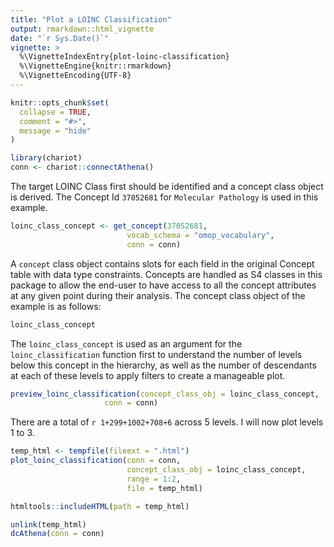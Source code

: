 ```yaml
---
title: "Plot a LOINC Classification"
output: rmarkdown::html_vignette
date: "`r Sys.Date()`"  
vignette: >
  %\VignetteIndexEntry{plot-loinc-classification}
  %\VignetteEngine{knitr::rmarkdown}
  %\VignetteEncoding{UTF-8}
---
```


```r
knitr::opts_chunk$set(
  collapse = TRUE,
  comment = "#>",
  message = "hide"
)
```

```r
library(chariot)
conn <- chariot::connectAthena()
```

The target LOINC Class first should be identified and a concept class object is derived. The Concept Id `37052681` for `Molecular Pathology` is used in this example.    

```r
loinc_class_concept <- get_concept(37052681,
                          vocab_schema = "omop_vocabulary",
                          conn = conn)
```

A `concept` class object contains slots for each field in the original Concept table with data type constraints. Concepts are handled as S4 classes in this package to allow the end-user to have access to all the concept attributes at any given point during their analysis. The concept class object of the example is as follows:

```r
loinc_class_concept
```

The `loinc_class_concept` is used as an argument for the `loinc_classification` function first to understand the number of levels below this concept in the hierarchy, as well as the number of descendants at each of these levels to apply filters to create a manageable plot.  

```r
preview_loinc_classification(concept_class_obj = loinc_class_concept,
                     conn = conn)
```

There are a total of `r 1+299+1002+708+6` across 5 levels. I will now plot levels 1 to 3. 

```r
temp_html <- tempfile(fileext = ".html")
plot_loinc_classification(conn = conn,
                          concept_class_obj = loinc_class_concept,
                          range = 1:2,
                          file = temp_html)
```

```r
htmltools::includeHTML(path = temp_html)
```



```r
unlink(temp_html)
dcAthena(conn = conn)
```

